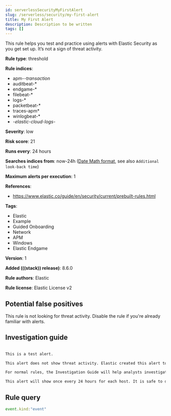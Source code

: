 ```yaml
---
id: serverlessSecurityMyFirstAlert
slug: /serverless/security/my-first-alert
title: My First Alert
description: Description to be written
tags: []
---
```


<div id="my-first-alert"></div>

This rule helps you test and practice using alerts with Elastic Security as you get set up. It’s not a sign of threat activity.

**Rule type**: threshold

**Rule indices**:

* apm-*-transaction*
* auditbeat-*
* endgame-*
* filebeat-*
* logs-*
* packetbeat-*
* traces-apm*
* winlogbeat-*
* -*elastic-cloud-logs-*

**Severity**: low

**Risk score**: 21

**Runs every**: 24 hours

**Searches indices from**: now-24h ([Date Math format](((ref))/common-options.html#date-math), see also <DocLink id="serverlessSecurityRulesUiCreate" section="set-the-rules-schedule">`Additional look-back time`</DocLink>)

**Maximum alerts per execution**: 1

**References**:

* https://www.elastic.co/guide/en/security/current/prebuilt-rules.html

**Tags**:

* Elastic
* Example
* Guided Onboarding
* Network
* APM
* Windows
* Elastic Endgame

**Version**: 1

**Added (((stack)) release)**: 8.6.0

**Rule authors**: Elastic

**Rule license**: Elastic License v2

## Potential false positives

This rule is not looking for threat activity. Disable the rule if you're already familiar with alerts.

## Investigation guide

```markdown
 
This is a test alert.

This alert does not show threat activity. Elastic created this alert to help you understand how alerts work.

For normal rules, the Investigation Guide will help analysts investigate alerts.

This alert will show once every 24 hours for each host. It is safe to disable this rule.

```

## Rule query

```js
event.kind:"event"
```

